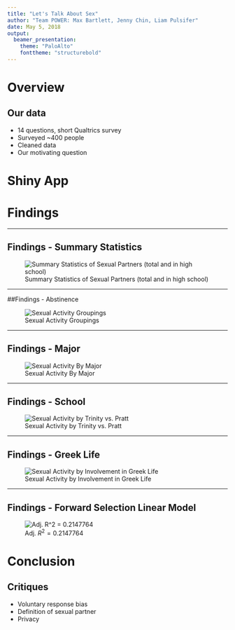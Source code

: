 ```yaml
---
title: "Let's Talk About Sex"
author: "Team POWER: Max Bartlett, Jenny Chin, Liam Pulsifer"
date: May 5, 2018
output:
  beamer_presentation:
    theme: "PaloAlto"
    fonttheme: "structurebold"
---
```


# Overview

## Our data

- 14 questions, short Qualtrics survey
- Surveyed ~400 people
- Cleaned data
- Our motivating question

# Shiny App

# Findings

----

## Findings - Summary Statistics

![Summary Statistics of Sexual Partners (total and in high school)](images/summary-stats)

----

##Findings - Abstinence

![Sexual Activity Groupings](images/abstinence)

----

## Findings - Major

![Sexual Activity By Major](images/by-major-plots-1)

----

## Findings - School

![Sexual Activity by Trinity vs. Pratt](images/pratt-trinity-diff-in-means-1)

----

## Findings - Greek Life

![Sexual Activity by Involvement in Greek Life](images/by-year-1)

----

## Findings - Forward Selection Linear Model

![Adj. $R^2 = 0.2147764$](images/forward-selection-model)

# Conclusion
## Critiques

- Voluntary response bias
- Definition of sexual partner
- Privacy